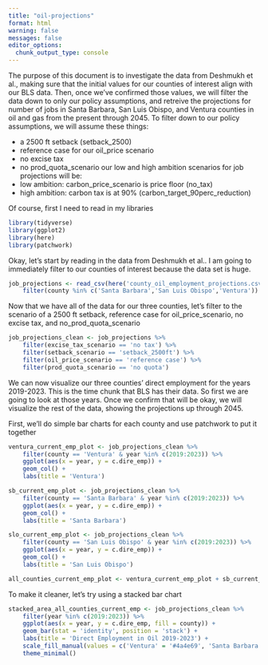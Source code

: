 ```yaml
---
title: "oil-projections"
format: html
warning: false
messages: false
editor_options: 
  chunk_output_type: console
---
```


The purpose of this document is to investigate the data from Deshmukh et al., making sure that the initial values for our counties of interest align with our BLS data. Then, once we've confirmed those values, we will filter the data down to only our policy assumptions, and retreive the projections for number of jobs in Santa Barbara, San Luis Obispo, and Ventura counties in oil and gas from the present through 2045. To filter down to our policy assumptions, we will assume these things:

- a 2500 ft setback (setback_2500)
- reference case for our oil_price scenario
- no excise tax
- no prod_quota_scenario 
our low and high ambition scenarios for job projections will be:
- low ambition: carbon_price_scenario is price floor (no_tax)
- high ambition: carbon tax is at 90% (carbon_target_90perc_reduction)

Of course, first I need to read in my libraries

```r
library(tidyverse)
library(ggplot2)
library(here)
library(patchwork)
```

Okay, let's start by reading in the data from Deshmukh et al.. I am going to immediately filter to our counties of interest because the data set is huge.

```r
job_projections <- read_csv(here('county_oil_employment_projections.csv')) %>% 
    filter(county %in% c('Santa Barbara','San Luis Obispo','Ventura'))
```

Now that we have all of the data for our three counties, let's filter to the scenario of a 2500 ft setback, reference case for oil_price_scenario, no excise tax, and no_prod_quota_scenario

```r
job_projections_clean <- job_projections %>% 
    filter(excise_tax_scenario == 'no tax') %>% 
    filter(setback_scenario == 'setback_2500ft') %>% 
    filter(oil_price_scenario == 'reference case') %>% 
    filter(prod_quota_scenario == 'no quota')
```

We can now visualize our three counties' direct employment for the years 2019-2023. This is the time chunk that BLS has their data. So first we are going to look at those years. Once we confirm that will be okay, we will visualize the rest of the data, showing the projections up through 2045.

First, we'll do simple bar charts for each county and use patchwork to put it together
```r
ventura_current_emp_plot <- job_projections_clean %>% 
    filter(county == 'Ventura' & year %in% c(2019:2023)) %>% 
    ggplot(aes(x = year, y = c.dire_emp)) +
    geom_col() +
    labs(title = 'Ventura')

sb_current_emp_plot <- job_projections_clean %>% 
    filter(county == 'Santa Barbara' & year %in% c(2019:2023)) %>% 
    ggplot(aes(x = year, y = c.dire_emp)) +
    geom_col() +
    labs(title = 'Santa Barbara')

slo_current_emp_plot <- job_projections_clean %>% 
    filter(county == 'San Luis Obispo' & year %in% c(2019:2023)) %>% 
    ggplot(aes(x = year, y = c.dire_emp)) +
    geom_col() +
    labs(title = 'San Luis Obispo')

all_counties_current_emp_plot <- ventura_current_emp_plot + sb_current_emp_plot + slo_current_emp_plot
```

To make it cleaner, let's try using a stacked bar chart
```r
stacked_area_all_counties_current_emp <- job_projections_clean %>%
    filter(year %in% c(2019:2023)) %>% 
    ggplot(aes(x = year, y = c.dire_emp, fill = county)) +
    geom_bar(stat = 'identity', position = 'stack') +
    labs(title = 'Direct Employment in Oil 2019-2023') +
    scale_fill_manual(values = c('Ventura' = '#4a4e69', 'Santa Barbara' = '#9a8c98', 'San Luis Obispo' = '#f0e68c')) +
    theme_minimal()
```

